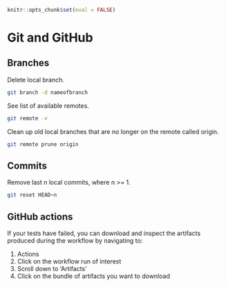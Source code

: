 
```r
knitr::opts_chunk$set(eval = FALSE)
```

# Git and GitHub

## Branches

Delete local branch.

```bash
git branch -d nameofbranch
```

See list of available remotes.

```bash
git remote -v
```

Clean up old local branches that are no longer on the remote called origin.

```bash
git remote prune origin
```

## Commits

Remove last n local commits, where n >= 1.

```bash
git reset HEAD~n
```


## GitHub actions

If your tests have failed, you can download and inspect the artifacts produced
during the workflow by navigating to:

1. Actions
1. Click on the workflow run of interest
1. Scroll down to 'Artifacts'
1. Click on the bundle of artifacts you want to download
